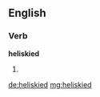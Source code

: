 ==English==

===Verb===
'''heliskied'''

# {{past of|[[heliski]]}}

[[de:heliskied]]
[[mg:heliskied]]